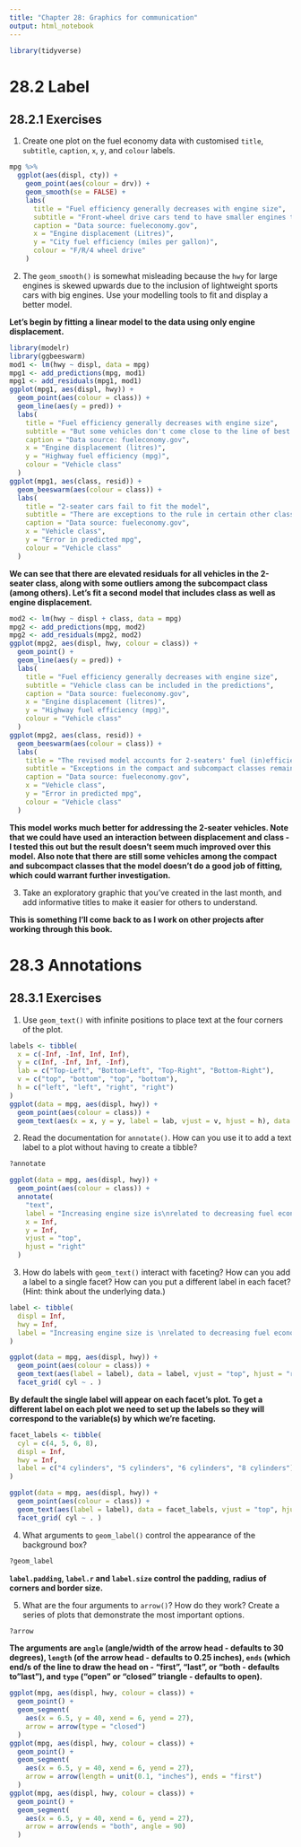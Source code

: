 ```yaml
---
title: "Chapter 28: Graphics for communication"
output: html_notebook
---
```


```r
library(tidyverse)
```

# 28.2 Label

## 28.2.1 Exercises

1. Create one plot on the fuel economy data with customised `title`, `subtitle`, `caption`, `x`, `y`, and `colour` labels.

```r
mpg %>%
  ggplot(aes(displ, cty)) +
    geom_point(aes(colour = drv)) +
    geom_smooth(se = FALSE) +
    labs(
      title = "Fuel efficiency generally decreases with engine size",
      subtitle = "Front-wheel drive cars tend to have smaller engines than rear-wheel drive cars",
      caption = "Data source: fueleconomy.gov",
      x = "Engine displacement (Litres)",
      y = "City fuel efficiency (miles per gallon)",
      colour = "F/R/4 wheel drive"
    )
```

2. The `geom_smooth()` is somewhat misleading because the `hwy` for large engines is skewed upwards due to the inclusion of lightweight sports cars with big engines. Use your modelling tools to fit and display a better model.

**Let's begin by fitting a linear model to the data using only engine displacement.**

```r
library(modelr)
library(ggbeeswarm)
mod1 <- lm(hwy ~ displ, data = mpg)
mpg1 <- add_predictions(mpg, mod1)
mpg1 <- add_residuals(mpg1, mod1)
ggplot(mpg1, aes(displ, hwy)) +
  geom_point(aes(colour = class)) +
  geom_line(aes(y = pred)) +
  labs(
    title = "Fuel efficiency generally decreases with engine size",
    subtitle = "But some vehicles don't come close to the line of best fit",
    caption = "Data source: fueleconomy.gov",
    x = "Engine displacement (litres)",
    y = "Highway fuel efficiency (mpg)",
    colour = "Vehicle class"
  )
ggplot(mpg1, aes(class, resid)) +
  geom_beeswarm(aes(colour = class)) +
  labs(
    title = "2-seater cars fail to fit the model",
    subtitle = "There are exceptions to the rule in certain other classes as well",
    caption = "Data source: fueleconomy.gov",
    x = "Vehicle class",
    y = "Error in predicted mpg",
    colour = "Vehicle class"
  )
```

**We can see that there are elevated residuals for all vehicles in the 2-seater class, along with some outliers among the subcompact class (among others). Let's fit a second model that includes class as well as engine displacement.**

```r
mod2 <- lm(hwy ~ displ + class, data = mpg)
mpg2 <- add_predictions(mpg, mod2)
mpg2 <- add_residuals(mpg2, mod2)
ggplot(mpg2, aes(displ, hwy, colour = class)) +
  geom_point() +
  geom_line(aes(y = pred)) +
  labs(
    title = "Fuel efficiency generally decreases with engine size",
    subtitle = "Vehicle class can be included in the predictions",
    caption = "Data source: fueleconomy.gov",
    x = "Engine displacement (litres)",
    y = "Highway fuel efficiency (mpg)",
    colour = "Vehicle class"
  )
ggplot(mpg2, aes(class, resid)) +
  geom_beeswarm(aes(colour = class)) +
  labs(
    title = "The revised model accounts for 2-seaters' fuel (in)efficiency",
    subtitle = "Exceptions in the compact and subcompact classes remain",
    caption = "Data source: fueleconomy.gov",
    x = "Vehicle class",
    y = "Error in predicted mpg",
    colour = "Vehicle class"
  )
```

**This model works much better for addressing the 2-seater vehicles. Note that we could have used an interaction between displacement and class - I tested this out but the result doesn't seem much improved over this model. Also note that there are still some vehicles among the compact and subcompact classes that the model doesn't do a good job of fitting, which could warrant further investigation.**

3. Take an exploratory graphic that you’ve created in the last month, and add informative titles to make it easier for others to understand.

**This is something I'll come back to as I work on other projects after working through this book.**

# 28.3 Annotations

## 28.3.1 Exercises

1. Use `geom_text()` with infinite positions to place text at the four corners of the plot.

```r
labels <- tibble(
  x = c(-Inf, -Inf, Inf, Inf),
  y = c(Inf, -Inf, Inf, -Inf),
  lab = c("Top-Left", "Bottom-Left", "Top-Right", "Bottom-Right"),
  v = c("top", "bottom", "top", "bottom"),
  h = c("left", "left", "right", "right")
)
ggplot(data = mpg, aes(displ, hwy)) +
  geom_point(aes(colour = class)) +
  geom_text(aes(x = x, y = y, label = lab, vjust = v, hjust = h), data = labels)
```

2. Read the documentation for `annotate()`. How can you use it to add a text label to a plot without having to create a tibble?

```r
?annotate

ggplot(data = mpg, aes(displ, hwy)) +
  geom_point(aes(colour = class)) +
  annotate(
    "text",
    label = "Increasing engine size is\nrelated to decreasing fuel economy",
    x = Inf,
    y = Inf,
    vjust = "top",
    hjust = "right"
  )
```

3. How do labels with `geom_text()` interact with faceting? How can you add a label to a single facet? How can you put a different label in each facet? (Hint: think about the underlying data.)

```r
label <- tibble(
  displ = Inf,
  hwy = Inf,
  label = "Increasing engine size is \nrelated to decreasing fuel economy."
)

ggplot(data = mpg, aes(displ, hwy)) +
  geom_point(aes(colour = class)) +
  geom_text(aes(label = label), data = label, vjust = "top", hjust = "right") +
  facet_grid( cyl ~ . )
```

**By default the single label will appear on each facet's plot. To get a different label on each plot we need to set up the labels so they will correspond to the variable(s) by which we're faceting.**

```r
facet_labels <- tibble(
  cyl = c(4, 5, 6, 8),
  displ = Inf,
  hwy = Inf,
  label = c("4 cylinders", "5 cylinders", "6 cylinders", "8 cylinders")
)

ggplot(data = mpg, aes(displ, hwy)) +
  geom_point(aes(colour = class)) +
  geom_text(aes(label = label), data = facet_labels, vjust = "top", hjust = "right") +
  facet_grid( cyl ~ . )
```

4. What arguments to `geom_label()` control the appearance of the background box?

```r
?geom_label
```

**`label.padding`, `label.r` and `label.size` control the padding, radius of corners and border size.**

5. What are the four arguments to `arrow()`? How do they work? Create a series of plots that demonstrate the most important options.

```r
?arrow
```

**The arguments are `angle` (angle/width of the arrow head - defaults to 30 degrees), `length` (of the arrow head - defaults to 0.25 inches), `ends` (which end/s of the line to draw the head on - "first", "last", or "both - defaults to "last"), and `type` ("open" or "closed" triangle - defaults to open).**

```r
ggplot(mpg, aes(displ, hwy, colour = class)) +
  geom_point() +
  geom_segment(
    aes(x = 6.5, y = 40, xend = 6, yend = 27),
    arrow = arrow(type = "closed")
  )
ggplot(mpg, aes(displ, hwy, colour = class)) +
  geom_point() +
  geom_segment(
    aes(x = 6.5, y = 40, xend = 6, yend = 27),
    arrow = arrow(length = unit(0.1, "inches"), ends = "first")
  )
ggplot(mpg, aes(displ, hwy, colour = class)) +
  geom_point() +
  geom_segment(
    aes(x = 6.5, y = 40, xend = 6, yend = 27),
    arrow = arrow(ends = "both", angle = 90)
  )
```


